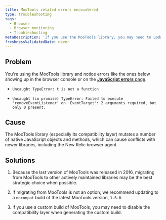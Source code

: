 ```yaml
---
title: MooTools related errors encountered
type: troubleshooting
tags:
  - Browser
  - Browser monitoring
  - Troubleshooting
metaDescription: 'If you use the MooTools library, you may need to update to the nocompat build of MooTools version 1.6.0 to address conflicts.'
freshnessValidatedDate: never
---
```


## Problem

You're using the MooTools library and notice errors like the ones below showing up in the browser console or on the [<DNT>**JavaScript errors**</DNT> page](/docs/browser/new-relic-browser/browser-pro-features/js-errors-dashboard-examining-errors-over-time).

- `Uncaught TypeError: t is not a function`

- `Uncaught (in promise) TypeError: Failed to execute 'removeEventListener' on 'EventTarget': 2 arguments required, but only 0 present.`

## Cause

The MooTools library (especially its compatibility layer) mutates a number of native JavaScript objects and methods, which can cause conflicts with newer libraries, including the New Relic browser agent.

## Solutions

1. Because the last version of MooTools was released in 2016, migrating from MooTools to other actively maintained libraries may be the best strategic choice when possible.

2. If migrating from MooTools is not an option, we recommend updating to a `nocompat` build of the latest MooTools version, `1.6.0`.

3. If you use a custom build of MooTools, you may need to disable the compatibility layer when generating the custom build.
